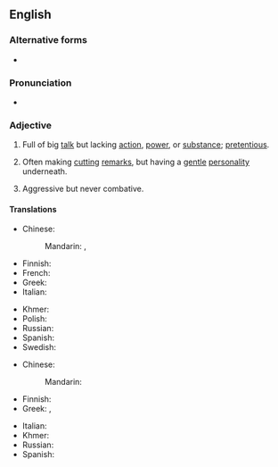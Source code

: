==English==

===Alternative forms===
* {{l|en|all bark but no bite}}

===Pronunciation===
* {{audio|en-au-all bark and no bite.ogg|Audio (AU)|lang=en}}

===Adjective===
{{en-adj|-}}

# {{lb|en|idiomatic}} Full of big [[talk]] but lacking [[action]], [[power]], or [[substance]]; [[pretentious]].
# {{lb|en|idiomatic}} Often making [[cutting]] [[remarks]], but having a [[gentle]] [[personality]] underneath.
# {{lb|en|idiomatic}} Aggressive but never combative.

====Translations====
{{trans-top|full of big talk}}
* Chinese:
*: Mandarin: {{t|cmn|光打雷，不下雨。}}, {{t+|cmn|光说不做}}
* Finnish: {{t|fi|paljon porua, vähän villoja}}
* French: {{t+|fr|grande gueule}}
* Greek: {{t|el|όλο λόγια|sc=Grek}}
* Italian: {{t|it|tutto fumo e niente arrosto}}
{{trans-mid}}
* Khmer: {{t|km|ឆ្កែព្រុសមិនដែលខាំ}}
* Polish: {{t+|pl|krowa, która dużo ryczy, mało mleka daje}} {{qualifier|a cow that moos much, gives little milk}}
* Russian: {{t-needed|ru}}
* Spanish: {{t|es|mucho ruido y pocas nueces}}
* Swedish: {{t|sv|stor i orden men liten på jorden}}
{{trans-bottom}}

{{trans-top|making cutting remarks, but having a gentle personality underneath}}
* Chinese:
*: Mandarin: {{t-check|cmn|光说不做}}
* Finnish: {{t|fi|[[kova]] [[päältä]], [[pehmeä]] [[sisältä]]}}
* Greek: {{t|el|σκυλί που γαβγίζει δεν δαγκώνει|sc=Grek}}, {{t|el|σκύλος που γαβγίζει δεν δαγκώνει|sc=Grek}}
{{trans-mid}}
* Italian: {{t|it|cane che abbaia non morde}}
* Khmer: {{t|km|បានតែព្រុស}}
* Russian: {{t-needed|ru}}
* Spanish: {{t|es|perro ladrador, poco mordedor}}
{{trans-bottom}}